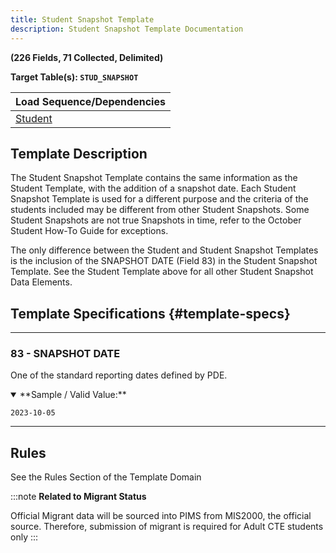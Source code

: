 ```yaml
---
title: Student Snapshot Template
description: Student Snapshot Template Documentation
---
```


**(226 Fields, 71 Collected, Delimited)**

**Target Table(s): `STUD_SNAPSHOT`**

| **Load Sequence/Dependencies** |
|------------------------------|
| [Student](docs/templates/student/student.mdx) |

## Template Description

The Student Snapshot Template contains the same information as the Student Template, with the addition of a snapshot date. Each Student Snapshot Template is used for a different purpose and the criteria of the students included may be different from other Student Snapshots. Some Student Snapshots are not true Snapshots in time, refer to the October Student How-To Guide for exceptions.

The only difference between the Student and Student Snapshot Templates is the inclusion of the SNAPSHOT DATE (Field 83) in the Student Snapshot Template. See the Student Template above for all other Student Snapshot Data Elements.

## Template Specifications {#template-specs}

---
### 83 - SNAPSHOT DATE
<p><Badge color="required" /> <Badge color="key" /> <Badge length={10} /></p>

One of the standard reporting dates defined by PDE.

<details open>
<summary>**Sample / Valid Value:**</summary>

`2023-10-05`
</details>

---
## Rules
See the Rules Section of the Template Domain

:::note
**Related to Migrant Status**

Official Migrant data will be sourced into PIMS from MIS2000, the official source. Therefore, submission of migrant is required for Adult CTE students only
:::